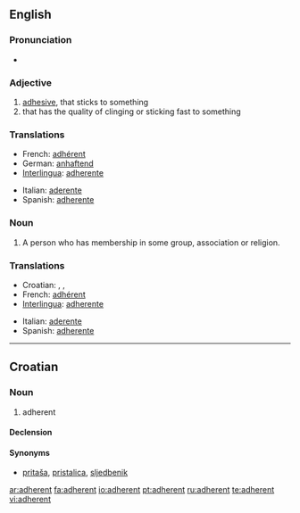 ==English==

===Pronunciation===
*{{audio|en-us-adherent.ogg|Audio (US)}}

===Adjective===
{{en-adj}}

# [[adhesive]], that sticks to something
# that has the quality of clinging or sticking fast to something

===Translations===
{{rfc-level|Translations at L3+ (AutoFormat would have corrected level of Translations)}}
{{top}}
*French: [[adhérent]]
*German: [[anhaftend]]
*[[Interlingua]]: [[adherente]]
{{mid}}
*Italian: [[aderente]]
*Spanish: [[adherente]]
{{bottom}}

===Noun===
{{en-noun}}

# A person who has membership in some group, association or religion.

===Translations===
{{top}}
*Croatian: {{t-|hr|adherent|m}}, {{t|hr|sljedbenik|m}}, {{t|hr|pristaša|m}}
*French: [[adhérent]]
*[[Interlingua]]: [[adherente]]
{{mid}}
*Italian: [[aderente]]
*Spanish: [[adherente]]
{{bottom}}

----

==Croatian==

===Noun===
{{hr-noun|g=m|adherenti}}

# adherent

====Declension====
{{hr-decl-noun
|adherent|adherenti
|adherenta|adherenata / adherenta
|adherentu|adherentima
|adherent|adherente
|adherente|adherenti
|adherentu|adherentima
|adherentom|adherentima
}}

====Synonyms====
* [[pritaša]], [[pristalica]], [[sljedbenik]]

[[ar:adherent]]
[[fa:adherent]]
[[io:adherent]]
[[pt:adherent]]
[[ru:adherent]]
[[te:adherent]]
[[vi:adherent]]